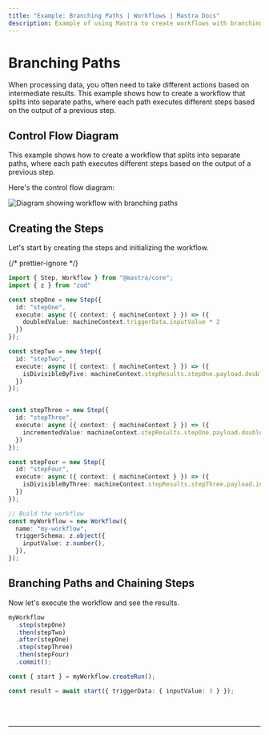 ```yaml
---
title: "Example: Branching Paths | Workflows | Mastra Docs"
description: Example of using Mastra to create workflows with branching paths based on intermediate results.
---
```



# Branching Paths

When processing data, you often need to take different actions based on intermediate results. This example shows how to create a workflow that splits into separate paths, where each path executes different steps based on the output of a previous step.

## Control Flow Diagram

This example shows how to create a workflow that splits into separate paths, where each path executes different steps based on the output of a previous step.

Here's the control flow diagram:

<img
  src="/subscribed-chains.png"
  alt="Diagram showing workflow with branching paths"
/>

## Creating the Steps

Let's start by creating the steps and initializing the workflow.

{/* prettier-ignore */}
```ts showLineNumbers copy
import { Step, Workflow } from "@mastra/core";
import { z } from "zod"

const stepOne = new Step({
  id: "stepOne",
  execute: async ({ context: { machineContext } }) => ({ 
    doubledValue: machineContext.triggerData.inputValue * 2
  })
});

const stepTwo = new Step({
  id: "stepTwo",
  execute: async ({ context: { machineContext } }) => ({ 
    isDivisibleByFive: machineContext.stepResults.stepOne.payload.doubledValue % 5 === 0
  })
});


const stepThree = new Step({
  id: "stepThree",
  execute: async ({ context: { machineContext } }) => ({ 
    incrementedValue: machineContext.stepResults.stepOne.payload.doubledValue + 1
  })
});

const stepFour = new Step({
  id: "stepFour",
  execute: async ({ context: { machineContext } }) => ({ 
    isDivisibleByThree: machineContext.stepResults.stepThree.payload.incrementedValue % 3 === 0
  })
});

// Build the workflow
const myWorkflow = new Workflow({
  name: "my-workflow",
  triggerSchema: z.object({
    inputValue: z.number(),
  }),
});
```

## Branching Paths and Chaining Steps

Now let's execute the workflow and see the results.

```ts showLineNumbers copy
myWorkflow
  .step(stepOne)
  .then(stepTwo)
  .after(stepOne)
  .step(stepThree)
  .then(stepFour)
  .commit();

const { start } = myWorkflow.createRun();

const result = await start({ triggerData: { inputValue: 3 } });
```

<br />
<br />
<hr className="dark:border-[#404040] border-gray-300" />
<br />
<br />
<GithubLink
  link={
    "https://github.com/mastra-ai/mastra/blob/main/examples/basics/workflows/workflow-with-branching-paths"
  }
/>
